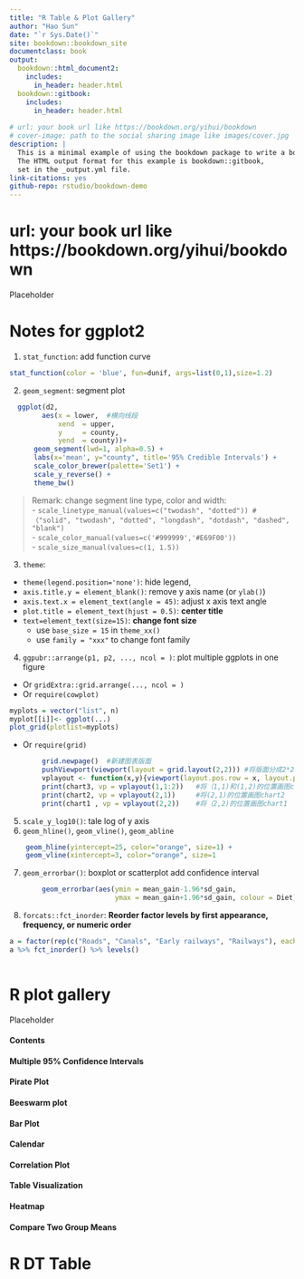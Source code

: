 ```yaml
--- 
title: "R Table & Plot Gallery"
author: "Hao Sun"
date: "`r Sys.Date()`"
site: bookdown::bookdown_site
documentclass: book
output:
  bookdown::html_document2:
    includes:
      in_header: header.html
  bookdown::gitbook:
    includes:
      in_header: header.html
  
# url: your book url like https://bookdown.org/yihui/bookdown
# cover-image: path to the social sharing image like images/cover.jpg
description: |
  This is a minimal example of using the bookdown package to write a book.
  The HTML output format for this example is bookdown::gitbook,
  set in the _output.yml file.
link-citations: yes
github-repo: rstudio/bookdown-demo
---
```


# url: your book url like https://bookdown.org/yihui/bookdown

Placeholder



<!--chapter:end:index.Rmd-->

# Notes for ggplot2 

1. `stat_function`: add function curve
```r
stat_function(color = 'blue', fun=dunif, args=list(0,1),size=1.2)
```

2. `geom_segment`: segment plot 
```r
  ggplot(d2,
        aes(x = lower,  #横向线段
            xend  = upper,
            y     = county,
            yend  = county))+
      geom_segment(lwd=1, alpha=0.5) +
      labs(x='mean', y="county", title='95% Credible Intervals') +
      scale_color_brewer(palette='Set1') +
      scale_y_reverse() +
      theme_bw()
```

> Remark: change segment line type, color and width:  
> - ` scale_linetype_manual(values=c("twodash", "dotted")) #（"solid", "twodash", "dotted", "longdash", "dotdash", "dashed", "blank")`  
> - `scale_color_manual(values=c('#999999','#E69F00')) `   
> - `scale_size_manual(values=c(1, 1.5))`  

3. `theme`: 

+ `theme(legend.position='none')`: hide legend, 
+ `axis.title.y = element_blank()`: remove y axis name  (or `ylab()`) 
+ `axis.text.x = element_text(angle = 45)`: adjust x axis text angle 
+ ` plot.title = element_text(hjust = 0.5)`: **center title**
+ `text=element_text(size=15)`: **change font size**
  - use `base_size = 15` in `theme_xx()`
  - use `family = "xxx"` to change font family

4. `ggpubr::arrange(p1, p2, ..., ncol = )`: plot multiple ggplots in one figure 
+ Or `gridExtra::grid.arrange(..., ncol = )`
+ Or `require(cowplot)` 
```r
myplots = vector("list", n) 
myplot[[i]]<- ggplot(...) 
plot_grid(plotlist=myplots)
```
+ Or `require(grid)`
```r
        grid.newpage()  #新建图表版面
        pushViewport(viewport(layout = grid.layout(2,2))) #将版面分成2*2矩阵
        vplayout <- function(x,y){viewport(layout.pos.row = x, layout.pos.col = y)}  
        print(chart3, vp = vplayout(1,1:2))   #将（1,1)和(1,2)的位置画图chart3
        print(chart2, vp = vplayout(2,1))     #将(2,1)的位置画图chart2          
        print(chart1 , vp = vplayout(2,2))    #将（2,2)的位置画图chart1
```

5. `scale_y_log10()`: tale log of y axis
6. `geom_hline()`, `geom_vline()`, `geom_abline`
```r
    geom_hline(yintercept=25, color="orange", size=1) +
    geom_vline(xintercept=3, color="orange", size=1
```

7. `geom_errorbar()`: boxplot or scatterplot add confidence interval 
```r
        geom_errorbar(aes(ymin = mean_gain-1.96*sd_gain, 
                          ymax = mean_gain+1.96*sd_gain, colour = Diet), data = ChickError)
```

8. `forcats::fct_inorder`: **Reorder factor levels by first appearance, frequency, or numeric order**
```r
a = factor(rep(c("Roads", "Canals", "Early railways", "Railways"), each = 3))
a %>% fct_inorder() %>% levels()
           
```


<!--chapter:end:01.Rmd-->


# R plot gallery

Placeholder


#### Contents {-}
#### Multiple 95% Confidence Intervals {-}
#### Pirate Plot {-}
#### Beeswarm plot {-}
#### Bar Plot {-}
#### Calendar {-}
#### Correlation Plot {-}
#### Table Visualization {-}
#### Heatmap {-}
#### Compare Two Group Means {-}

<!--chapter:end:02.Rmd-->

# R DT Table 

<!--chapter:end:03.Rmd-->

